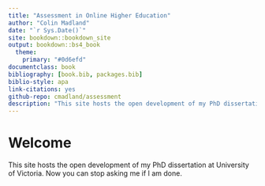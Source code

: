 ```yaml
---
title: "Assessment in Online Higher Education"
author: "Colin Madland"
date: "`r Sys.Date()`"
site: bookdown::bookdown_site
output: bookdown::bs4_book
  theme:
    primary: "#0d6efd"   
documentclass: book
bibliography: [book.bib, packages.bib]
biblio-style: apa
link-citations: yes
github-repo: cmadland/assessment
description: "This site hosts the open development of my PhD dissertation at University of Victoria. Now you can stop asking me if I am done."
---
```


# Welcome

This site hosts the open development of my PhD dissertation at University of Victoria. Now you can stop asking me if I am done.
